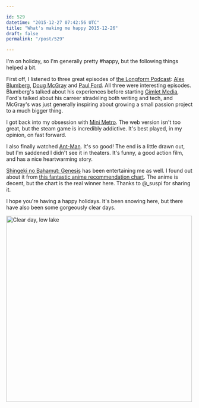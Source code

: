 ```yaml
---

id: 529
datetime: "2015-12-27 07:42:56 UTC"
title: "What's making me happy 2015-12-26"
draft: false
permalink: "/post/529"

---
```


I'm on holiday, so I'm generally pretty #happy, but the following things helped a bit.

First off, I listened to three great episodes of [the Longform Podcast](https://longform.org/podcast): [Alex Blumberg](https://longform.org/posts/longform-podcast-124-alex-blumberg), [Doug McGray](https://longform.org/posts/longform-podcast-173-doug-mcgray) and [Paul Ford](https://longform.org/posts/longform-podcast-5-paul-ford). All three were interesting episodes. Blumberg's talked about his experiences before starting [Gimlet Media](https://gimletmedia.com/), Ford's talked about his carreer stradeling both writing and tech, and McGray's was just generally inspiring about growing a small passion project to a much bigger thing.

I got back into my obsession with [Mini Metro](http://dinopoloclub.com/minimetro/). The web version isn't too great, but the steam game is incredibly addictive. It's best played, in my opinion, on fast forward.

I also finally watched [Ant-Man](https://en.wikipedia.org/wiki/Ant-Man_(film)). It's so good! The end is a little drawn out, but I'm saddened I didn't see it in theaters. It's funny, a good action film, and has a nice heartwarming story.

[Shingeki no Bahamut: Genesis](https://en.wikipedia.org/wiki/Rage_of_Bahamut:_Genesis) has been entertaining me as well. I found out about it from [this fantastic anime recommendation chart](https://imgur.com/q9Xjv4p). The anime is decent, but the chart is the real winner here. Thanks to @_suspi for sharing it.

I hope you're having a happy holidays. It's been snowing here, but there have also been some gorgeously clear days.

<a data-flickr-embed="true"  href="https://www.flickr.com/photos/icco/23886084112/in/datetaken-ff/" title="Clear day, low lake"><img src="https://farm6.staticflickr.com/5635/23886084112_d76f3e1d67.jpg" width="500" height="500" alt="Clear day, low lake"></a><script async src="//embedr.flickr.com/assets/client-code.js" charset="utf-8"></script>

